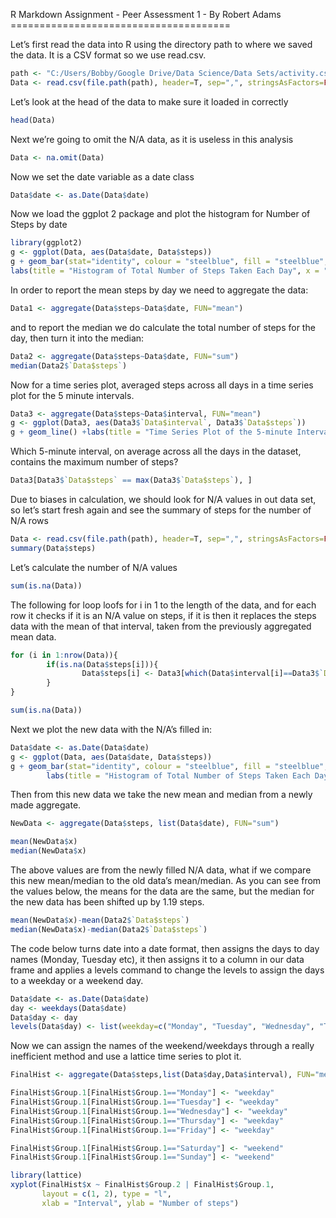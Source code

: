 R Markdown Assignment - Peer Assessment 1
 - By Robert Adams
======================================

Let's first read the data into R using the directory path to where we saved the data. It is a CSV format so we use read.csv.

```r
path <- "C:/Users/Bobby/Google Drive/Data Science/Data Sets/activity.csv"
Data <- read.csv(file.path(path), header=T, sep=",", stringsAsFactors=FALSE)
```

Let's look at the head of the data to make sure it loaded in correctly

```r
head(Data)
```

Next we're going to omit the N/A data, as it is useless in this analysis

```r
Data <- na.omit(Data)
```

Now we set the date variable as a date class

```r
Data$date <- as.Date(Data$date)
```

Now we load the ggplot 2 package and plot the histogram for Number of Steps by date

```r
library(ggplot2)
g <- ggplot(Data, aes(Data$date, Data$steps))
g + geom_bar(stat="identity", colour = "steelblue", fill = "steelblue", width = 0.7) +
labs(title = "Histogram of Total Number of Steps Taken Each Day", x = "Date", y = "Total number of steps")
```

In order to report the mean steps by day we need to aggregate the data:

```r
Data1 <- aggregate(Data$steps~Data$date, FUN="mean")
```

and to report the median we do calculate the total number of steps for the day, then turn it into the median:

```R
Data2 <- aggregate(Data$steps~Data$date, FUN="sum")
median(Data2$`Data$steps`)
```

Now for a time series plot, averaged steps across all days in a time series plot for the 5 minute intervals.

```r
Data3 <- aggregate(Data$steps~Data$interval, FUN="mean")
g <- ggplot(Data3, aes(Data3$`Data$interval`, Data3$`Data$steps`))
g + geom_line() +labs(title = "Time Series Plot of the 5-minute Interval", x = "5-minute intervals", y = "Average Number of Steps Taken")
```

Which 5-minute interval, on average across all the days in the dataset, contains the maximum number of steps?

```r
Data3[Data3$`Data$steps` == max(Data3$`Data$steps`), ]
```

Due to biases in calculation, we should look for N/A values in out data set, so let's start fresh again and see the summary of steps for the number of N/A rows

```r
Data <- read.csv(file.path(path), header=T, sep=",", stringsAsFactors=FALSE)
summary(Data$steps)
```

Let's calculate the number of N/A values

```r
sum(is.na(Data))
```

The following for loop loofs for i in 1 to the length of the data, and for each row it checks if it is an N/A value on steps, if it is then it replaces the steps data with the mean of that interval, taken from the previously aggregated mean data.

```r
for (i in 1:nrow(Data)){
        if(is.na(Data$steps[i])){
                Data$steps[i] <- Data3[which(Data$interval[i]==Data3$`Data$interval`),]$`Data$steps`
        }
}

sum(is.na(Data))
```

Next we plot the new data with the N/A's filled in:

```r
Data$date <- as.Date(Data$date)
g <- ggplot(Data, aes(Data$date, Data$steps))
g + geom_bar(stat="identity", colour = "steelblue", fill = "steelblue", width = 0.7) +
        labs(title = "Histogram of Total Number of Steps Taken Each Day", x = "Date", y = "Total number of steps")
```

Then from this new data we take the new mean and median from a newly made aggregate.

```r
NewData <- aggregate(Data$steps, list(Data$date), FUN="sum")

mean(NewData$x)
median(NewData$x)
```

The above values are from the newly filled N/A data, what if we compare this new mean/median to the old data's mean/median. As you can see from the values below, the means for the data are the same, but the median for the new data has been shifted up by 1.19 steps.

```r
mean(NewData$x)-mean(Data2$`Data$steps`)
median(NewData$x)-median(Data2$`Data$steps`)
```

The code below turns date into a date format, then assigns the days to day names (Monday, Tuesday etc), it then assigns it to a column in our data frame and applies a levels command to change the levels to assign the days to a weekday or a weekend day.

```r
Data$date <- as.Date(Data$date)
day <- weekdays(Data$date)
Data$day <- day
levels(Data$day) <- list(weekday=c("Monday", "Tuesday", "Wednesday", "Thursday", "Friday"), weekend=c("Saturday", "Sunday"))
```

Now we can assign the names of the weekend/weekdays through a really inefficient method and use a lattice time series to plot it.

```r

FinalHist <- aggregate(Data$steps,list(Data$day,Data$interval), FUN="mean")

FinalHist$Group.1[FinalHist$Group.1=="Monday"] <- "weekday"
FinalHist$Group.1[FinalHist$Group.1=="Tuesday"] <- "weekday"
FinalHist$Group.1[FinalHist$Group.1=="Wednesday"] <- "weekday"
FinalHist$Group.1[FinalHist$Group.1=="Thursday"] <- "weekday"
FinalHist$Group.1[FinalHist$Group.1=="Friday"] <- "weekday"

FinalHist$Group.1[FinalHist$Group.1=="Saturday"] <- "weekend"
FinalHist$Group.1[FinalHist$Group.1=="Sunday"] <- "weekend"

library(lattice)
xyplot(FinalHist$x ~ FinalHist$Group.2 | FinalHist$Group.1, 
       layout = c(1, 2), type = "l", 
       xlab = "Interval", ylab = "Number of steps")
```

